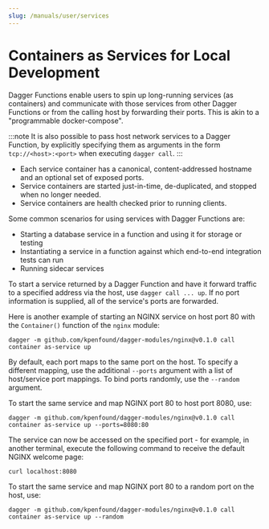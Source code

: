 ```yaml
---
slug: /manuals/user/services
---
```


# Containers as Services for Local Development

Dagger Functions enable users to spin up long-running services (as containers) and communicate with those services from other Dagger Functions or from the calling host by forwarding their ports. This is akin to a "programmable docker-compose".

:::note
It is also possible to pass host network services to a Dagger Function, by explicitly specifying them as arguments in the form `tcp://<host>:<port>` when executing `dagger call`.
:::

- Each service container has a canonical, content-addressed hostname and an optional set of exposed ports.
- Service containers are started just-in-time, de-duplicated, and stopped when no longer needed.
- Service containers are health checked prior to running clients.

Some common scenarios for using services with Dagger Functions are:

- Starting a database service in a function and using it for storage or testing
- Instantiating a service in a function against which end-to-end integration tests can run
- Running sidecar services

To start a service returned by a Dagger Function and have it forward traffic to a specified address via the host, use  `dagger call ... up`. If no port information is supplied, all of the service's ports are forwarded.

Here is another example of starting an NGINX service on host port 80 with the `Container()` function of the `nginx` module:

```shell
dagger -m github.com/kpenfound/dagger-modules/nginx@v0.1.0 call container as-service up
```

By default, each port maps to the same port on the host. To specify a different mapping, use the additional `--ports` argument with a list of host/service port mappings. To bind ports randomly, use the `--random` argument.

To start the same service and map NGINX port 80 to host port 8080, use:

```shell
dagger -m github.com/kpenfound/dagger-modules/nginx@v0.1.0 call container as-service up --ports=8080:80
```

The service can now be accessed on the specified port - for example, in another terminal, execute the following command to receive the default NGINX welcome page:

```shell
curl localhost:8080
```

To start the same service and map NGINX port 80 to a random port on the host, use:

```shell
dagger -m github.com/kpenfound/dagger-modules/nginx@v0.1.0 call container as-service up --random
```
